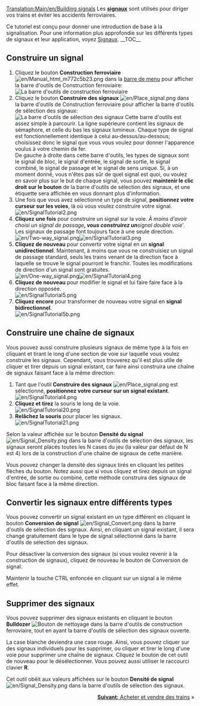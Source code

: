[[Translation:Main/en/Building signals]]{{en/-}}{{fr/Tutoriel}}
Les '''[[Main/fr/Signaux|signaux]]''' sont utilisés pour diriger vos trains et éviter les accidents ferroviaires.

Ce tutoriel est conçu pour donner une introduction de base à la signalisation. Pour une information plus approfondie sur les différents types de signaux et leur application, voyez [[Main/fr/Signaux|Signaux]].
__TOC__
== Construire un signal ==
#Cliquez le bouton '''Construction ferroviaire''' [[File:en/Manual html m772c5b23.png]] dans la [[Main/en/Interface du jeu/Fr#La barre de menu|barre de menu]] pour afficher la barre d'outils de Construction ferroviaire:<br/>[[File:en/Railroad Construction.png|none|frame|La barre d'outils de construction ferroviaire]]
#Cliquez le bouton '''Construire des signaux''' [[File:en/Place signal.png]] dans la barre d'outils de Construction ferroviaire pour afficher la barre d'outils de sélection des signaux:<br/>[[File:en/Signal Selection.png|none|frame|La barre d'outils de sélection des signaux]] Cette barre d'outils est assez simple à parcourir. La ligne supérieure contient les signaux de sémaphore, et celle du bas les signaux lumineux. Chaque type de signal est fonctionnellement identique à celui au-dessus/au-dessous; choisissez donc le signal que vous vous voulez pour donner l'apparence voulus à votre chemin de fer.<br/>De gauche à droite dans cette barre d'outils, les types de signaux sont le signal de bloc, le signal d'entrée, le signal de sortie, le signal combiné, le signal de passage et le signal de sens unique. Si, à un moment donné, vous n'êtes pas sûr de quel signal est quoi, ou voulez en savoir plus sur le but de chaque signal, vous pouvez '''maintenir le clic droit sur le bouton''' de la barre d'outils de sélection des signaux, et une étiquette sera affichée en vous donnant plus d'information.
#Une fois que vous avez sélectionné un type de signal, '''positionnez votre curseur sur les voies''', là où vous voulez construire votre signal.<br/>[[File:en/SignalTutorial2.png|none|frame]]
#'''Cliquez une fois''' pour construire un signal sur la voie. ''À moins d'avoir choisi un signal de passage''', vous construirez un '''signal double voie'''. Les signaux de passage font toujours face à une seule direction.<br/>[[File:en/Two-way signal.png|frame|left]][[File:en/SignalTutorial3.png|none|frame]]
#'''Cliquez de nouveau''' pour convertir votre signal en un '''signal unidirectionnel'''. Maintenant, à moins que vous ne construisiez un signal de passage standard, seuls les trains venant de la direction face à laquelle se trouve le signal pourront le franchir. Toutes les modifications de direction d'un signal sont gratuites.<br/>[[File:en/One-way signal.png|frame|left]][[File:en/SignalTutorial4.png|none|frame]]
#'''Cliquez de nouveau''' pour modifier le signal et lui faire faire face à la direction opposée.<br/>[[File:en/SignalTutorial5.png|none|frame]]
#'''Cliquez encore''' pour transformer de nouveau votre signal en '''signal bidirectionnel'''.<br/>[[File:en/SignalTutorial5b.png|none|frame]]

== Construire une chaîne de signaux ==
Vous pouvez aussi construire plusieurs signaux de même type à la fois en cliquant et tirant le long d'une section de voie sur laquelle vous voulez construire les signaux. Cependant, vous trouverez qu'il est plus utile de cliquer et tirer depuis un signal existant, car faire ainsi construira une chaîne de signaux faisant face à la même direction:
#Tant que l'outil '''Construire des signaux'''  [[File:en/Place signal.png]] est sélectionné, '''positionnez votre curseur sur un signal existant'''.<br/>[[File:en/SignalTutorial4.png|none|frame]]
#'''Cliquez et tirez''' la souris le long de la voie.<br/>[[File:en/SignalTutorial20.png|none|frame]]
#'''Relâchez la souris''' pour placer les signaux.<br/>[[File:en/SignalTutorial21.png|none|frame]]

Selon la valeur affichée sur le bouton '''Densité du signal''' [[File:en/Signal Density.png]] dans la barre d'outils de sélection des signaux, les signaux seront placés toutes les N cases du jeu (la valeur par défaut de N est 4) lors de la construction d'une chaîne de signaux de cette manière.

Vous pouvez changer la densité des signaux tirés en cliquant les petites flèches du bouton. Notez aussi que si vous cliquez et tirez depuis un signal d'entrée, de sortie ou combiné, cette méthode construira des signaux de bloc faisant face à la même direction.

== Convertir les signaux entre différents types ==
Vous pouvez convertir un signal existant en un type différent en cliquant le bouton '''Conversion de signal''' [[File:en/Signal Convert.png]] dans la barre d'outils de sélection des signaux. Ainsi, en cliquant un signal existant, il sera changé gratuitement dans le type de signal sélectionné dans la barre d'outils de sélection des signaux.

Pour désactiver la conversion des signaux (si vous voulez revenir à la construction de signaux), cliquez de nouveau le bouton de Conversion de signal.

Maintenir la touche CTRL enfoncée en cliquant sur un signal a le même effet.

== Supprimer des signaux ==
Vous pouvez supprimer des signaux existants en cliquant le bouton '''Bulldozer''' [[File:en/Toggle clear active.png|Bouton de nettoyage]] dans la barre d'outils de construction ferroviaire, tout en ayant la barre d'outils de sélection des signaux ouverte.

La case blanche deviendra une case rouge. Ainsi, vous pouvez cliquer sur des signaux individuels pour les supprimer, ou cliquer et tirer le long d'une voie pour supprimer une chaîne de signaux. Cliquez le bouton de cet outil de nouveau pour le désélectionner. Vous pouvez aussi utiliser le raccourci clavier '''R'''.

Cet outil obéit aux valeurs affichées sur le bouton '''Densité de signal''' [[File:en/Signal Density.png]] dans la barre d'outils de sélection des signaux.

<span style="float: right">[[Main/fr/Acheter des trains|'''Suivant:''' Acheter et vendre des trains]] &raquo;</span>
